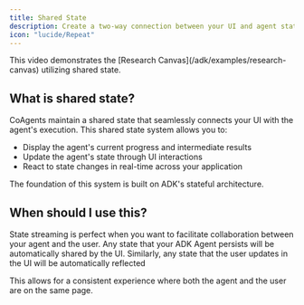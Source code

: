 ```yaml
---
title: Shared State
description: Create a two-way connection between your UI and agent state.
icon: "lucide/Repeat"
---
```



<ImageZoom
  src="https://cdn.copilotkit.ai/docs/copilotkit/images/coagents/SharedStateCoAgents.gif"
  alt="Shared State Demo"
  width={1000}
  height={1000}
  className="rounded-lg shadow-lg border mt-0"
/>

<Callout>
  This video demonstrates the [Research
  Canvas](/adk/examples/research-canvas) utilizing shared state.
</Callout>

## What is shared state?

CoAgents maintain a shared state that seamlessly connects your UI with the agent's execution. This shared state system allows you to:

- Display the agent's current progress and intermediate results
- Update the agent's state through UI interactions
- React to state changes in real-time across your application

The foundation of this system is built on ADK's stateful architecture.

## When should I use this?

State streaming is perfect when you want to facilitate collaboration between your agent and the user. Any state that your ADK Agent
persists will be automatically shared by the UI. Similarly, any state that the user updates in the UI will be automatically reflected

This allows for a consistent experience where both the agent and the user are on the same page.